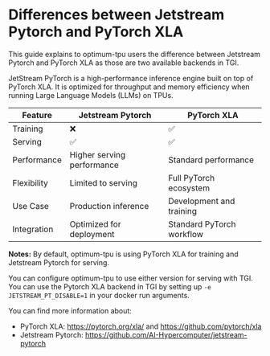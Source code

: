 # Differences between Jetstream Pytorch and PyTorch XLA

This guide explains to optimum-tpu users the difference between Jetstream Pytorch and PyTorch XLA as those are two available backends in TGI.

JetStream PyTorch is a high-performance inference engine built on top of PyTorch XLA. It is optimized for throughput and memory efficiency when running Large Language Models (LLMs) on TPUs.

| Feature | Jetstream Pytorch | PyTorch XLA |
|---------|-----------|-------------|
| Training | ❌ | ✅ |
| Serving | ✅ | ✅ |
| Performance | Higher serving performance | Standard performance |
| Flexibility | Limited to serving | Full PyTorch ecosystem |
| Use Case | Production inference | Development and training |
| Integration | Optimized for deployment | Standard PyTorch workflow |

**Notes:**
By default, optimum-tpu is using PyTorch XLA for training and Jetstream Pytorch for serving. 

You can configure optimum-tpu to use either version for serving with TGI. You can use the Pytorch XLA backend in TGI by setting up `-e JETSTREAM_PT_DISABLE=1` in your docker run arguments.

You can find more information about:
- PyTorch XLA: https://pytorch.org/xla/ and https://github.com/pytorch/xla
- Jetstream Pytorch: https://github.com/AI-Hypercomputer/jetstream-pytorch